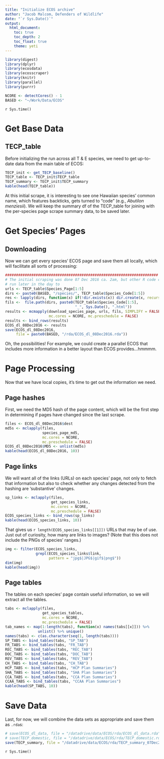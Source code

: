 ```yaml
---
title: "Initialize ECOS archive"
author: "Jacob Malcom, Defenders of Wildlife"
date: "`r Sys.Date()`"
output: 
  html_document:
    toc: true
    toc_depth: 2
    toc_float: true
    theme: yeti
---
```


```r
library(digest)
library(dplyr)
library(ecosdata)
library(ecosscraper)
library(knitr)
library(parallel)
library(purrr)

NCORE <- detectCores() - 1
BASED <- "~/Work/Data/ECOS"
```

`r Sys.time()`

# Get Base Data

## TECP_table

Before initializing the run across all T & E species, we need to get up-to-date
data from the main table of ECOS:

```r
TECP_init <- get_TECP_baseline()
TECP_table <- TECP_init$TECP_table
TECP_summary <- TECP_init$TECP_summary
kable(head(TECP_table))
```

At this initial scrape, it is interesting to see one Hawaiian species' common
name, which features backticks, gets turned to "code" (e.g., _Abutilon menziesii_).
We will keep the summary df of the TECP_table for joining with the per-species 
page scrape summary data, to be saved later.

# Get Species' Pages

## Downloading

Now we can get every species' ECOS page and save them all locally, which will
facilitate all sorts of processing:

```r
######################################################################
# The initial scraping was done 07 Dec 2016 ca. 2am, but other R code chunks
# run later in the day to 
urls <- TECP_table$Species_Page[1:5]
dirs <- paste0(BASED, "/species/", TECP_table$Species_Code[1:5])
res <- lapply(dirs, function(x) if(!dir.exists(x)) dir.create(x, recursive = TRUE))
fils <-  file.path(dirs, paste0(TECP_table$Species_Code[1:5], 
                                "_", Sys.Date(), ".html"))
results <- mcmapply(download_species_page, urls, fils, SIMPLIFY = FALSE,
                    mc.cores = NCORE, mc.preschedule = FALSE)
results <- bind_rows(results)
ECOS_dl_08Dec2016 <- results
save(ECOS_dl_08Dec2016, 
     file = paste0(BASED, "/rda/ECOS_dl_08Dec2016.rda"))
```

Oh, the possibilities! For example, we could create a parallel ECOS that 
includes more information in a better layout than ECOS provides...hmmmm.

# Page Processing

Now that we have local copies, it's time to get out the information we need.

## Page hashes

First, we need the MD5 hash of the page content, which will be the first step in
determining if pages have changed since the last scrape.

```r
files <- ECOS_dl_08Dec2016$dest
md5s <- mclapply(files,
                 species_page_md5,
                 mc.cores = NCORE,
                 mc.preschedule = FALSE)
ECOS_dl_08Dec2016$MD5 <- unlist(md5s)
kable(head(ECOS_dl_08Dec2016, 10))
```

## Page links

We will want all of the links (URLs) on each species' page, not only to fetch 
that information but also to check whether any changes detected from the hashing
are 'substantive' changes.

```r
sp_links <- mclapply(files, 
                     get_species_links,
                     mc.cores = NCORE,
                     mc.preschedule = FALSE)
ECOS_species_links <- bind_rows(sp_links)
kable(head(ECOS_species_links, 10))
```

That gives us `r length(ECOS_species_links[[1]])` URLs that may be of use. Just 
out of curiosity, how many are links to images? (Note that this does not include
the PNGs of species' ranges.)

```r
img <- filter(ECOS_species_links,
              grepl(ECOS_species_links$link,
                    pattern = "jpg$|JPG$|gif$|png$"))
dim(img)
kable(head(img))
```

## Page tables

The tables on each species' page contain useful information, so we will extract
all the tables.

```r
tabs <- mclapply(files,
                 get_species_tables,
                 mc.cores = NCORE,
                 mc.preschedule = FALSE)
tab_names <- map(1:length(tabs), function(x) names(tabs[[x]])) %>%
               unlist() %>% unique()
names(tabs) <- c(as.character(seq(1, length(tabs))))
SP_TABS <- bind_tables(tabs, "SP_TAB")
FR_TABS <- bind_tables(tabs, "FR_TAB")
REC_TABS <- bind_tables(tabs, "REC_TAB")
DOC_TABS <- bind_tables(tabs, "DOC_TAB")
REV_TABS <- bind_tables(tabs, "REV_TAB")
CH_TABS <- bind_tables(tabs, "CH_TAB")
HCP_TABS <- bind_tables(tabs, "HCP Plan Summaries")
SHA_TABS <- bind_tables(tabs, "SHA Plan Summaries")
CCA_TABS <- bind_tables(tabs, "CCA Plan Summaries")
CCAA_TABS <- bind_tables(tabs, "CCAA Plan Summaries")
kable(head(SP_TABS, 10))
```

# Save Data

Last, for now, we will combine the data sets as appropriate and save them as
`.rda`s:

```r
# save(ECOS_dl_data, file = "/datadrive/data/ECOS/rda/ECOS_dl_data.rda")
# save(TECP_domestic, file = "/datadrive/data/ECOS/rda/TECP_domestic.rda")
save(TECP_summary, file = "/datadrive/data/ECOS/rda/TECP_summary_07Dec2016.rda")
```

`r Sys.time()`
